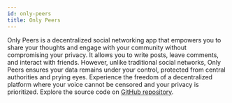 ```yaml
---
id: only-peers
title: Only Peers
---
```


Only Peers is a decentralized social networking app that empowers you to share
your thoughts and engage with your community without compromising your privacy.
It allows you to write posts, leave comments, and interact with friends.
However, unlike traditional social networks, Only Peers ensures your data
remains under your control, protected from central authorities and prying eyes.
Experience the freedom of a decentralized platform where your voice cannot be
censored and your privacy is prioritized. Explore the source code on
[GitHub repository](https://github.com/calimero-network/only-peers-client).
